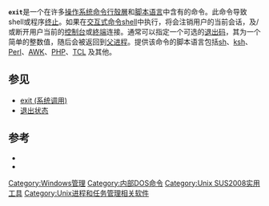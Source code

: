 {{noteTA
|G1=IT
}}
{{lowercase}}
'''<code>exit</code>'''是一个在许多[[操作系统|操作系统]][[命令行界面|命令行]][[殼層|殼層]]和[[脚本语言|脚本语言]]中含有的命令。此命令导致shell或程序[[exit_(系统调用)|终止]]。如果在[[命令行界面|交互式命令shell]]中执行，将会注销用户的当前会话，及/或断开用户当前的[[系统控制台|控制台]]或[[終端|終端]]连接。通常可以指定一个可选的[[退出状态|退出码]]，其为一个简单的整数值，随后会被返回到[[父进程|父进程]]。提供该命令的脚本语言包括[[Bourne_shell|sh]]、[[Korn_shell|ksh]]、[[Perl|Perl]]、[[AWK|AWK]]、[[PHP|PHP]]、[[交易控制语言|TCL]]<!--Need more, and they need to be verified.-->及其他。

== 参见 ==
* [[exit_(系统调用)|exit (系统调用)]]
* [[退出状态|退出状态]]

== 参考 ==
* {{man|1|exit|die.net|Bash Builtin Commands}}
* {{man|3|exit|Linux|cause normal process termination}}

{{Unix命令}}
{{視窗指令}}

[[Category:Windows管理|Category:Windows管理]]
[[Category:内部DOS命令|Category:内部DOS命令]]
[[Category:Unix_SUS2008实用工具|Category:Unix SUS2008实用工具]]
[[Category:Unix进程和任务管理相关软件|Category:Unix进程和任务管理相关软件]]

{{unix-stub}}